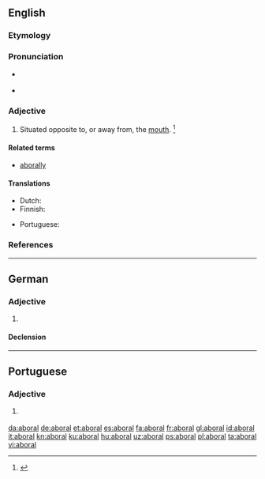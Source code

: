 ==English==

===Etymology===
{{prefix|ab|oral|t1=away from|t2=the mouth|lang=en}}

===Pronunciation===
* {{a|RP}} {{IPA|/æbˈɔːɹ.l̩/|lang=en}}
* {{a|US}} {{IPA|/æbˈɔɹ.l̩/|lang=en}}

===Adjective===
{{en-adj}}

# {{cx|zoology|lang=en}} Situated opposite to, or away from, the [[mouth]]. {{defdate|First attested in the mid 19<sup>th</sup> century.}}<ref>{{R:SOED5|page=6}}</ref>

====Related terms====
* [[aborally]]

====Translations====
{{trans-top|situated away from the mouth}}
* Dutch: {{t|nl|aboraal}}
* Finnish: {{t|fi|aboraalinen}}
{{trans-mid}}
* Portuguese: {{t|pt|aboral}}
{{trans-bottom}}

===References===
<references/>

----

==German==

===Adjective===
{{de-adj|-}}

# {{l|en|aboral}}

====Declension====
{{de-decl-adj-notcomp-nopred|aboral}}

----

==Portuguese==

===Adjective===
{{pt-adj|abora|l}}

# {{lb|pt|zoology}} {{l|en|aboral}} {{gloss|situated away from the mouth}}

[[da:aboral]]
[[de:aboral]]
[[et:aboral]]
[[es:aboral]]
[[fa:aboral]]
[[fr:aboral]]
[[gl:aboral]]
[[id:aboral]]
[[it:aboral]]
[[kn:aboral]]
[[ku:aboral]]
[[hu:aboral]]
[[uz:aboral]]
[[ps:aboral]]
[[pl:aboral]]
[[ta:aboral]]
[[vi:aboral]]
